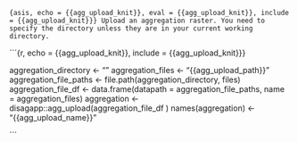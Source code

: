```{asis, echo = {{agg_upload_knit}}, eval = {{agg_upload_knit}}, include = {{agg_upload_knit}}}
Upload an aggregation raster. You need to specify the directory unless they are in your current working directory.
```

```{r, echo = {{agg_upload_knit}}, include = {{agg_upload_knit}}}

aggregation_directory <- ""
aggregation_files <- "{{agg_upload_path}}"
aggregation_file_paths <- file.path(aggregation_directory, files)
aggregation_file_df <- data.frame(datapath = aggregation_file_paths, name = aggregation_files)
aggregation <- disagapp::agg_upload(aggregation_file_df )
names(aggregation) <- "{{agg_upload_name}}"
    
```
